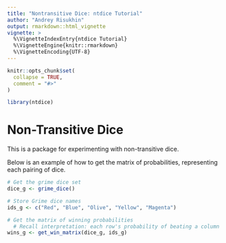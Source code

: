 ```yaml
---
title: "Nontransitive Dice: ntdice Tutorial"
author: "Andrey Risukhin"
output: rmarkdown::html_vignette
vignette: >
  %\VignetteIndexEntry{ntdice Tutorial}
  %\VignetteEngine{knitr::rmarkdown}
  %\VignetteEncoding{UTF-8}
---
```


```r
knitr::opts_chunk$set(
  collapse = TRUE,
  comment = "#>"
)
```

```r
library(ntdice)
```

# Non-Transitive Dice

This is a package for experimenting with non-transitive dice.

Below is an example of how to get the matrix of probabilities, representing each pairing of dice.

```r
# Get the grime dice set
dice_g <- grime_dice()

# Store Grime dice names
ids_g <- c("Red", "Blue", "Olive", "Yellow", "Magenta")

# Get the matrix of winning probabilities
  # Recall interpretation: each row's probability of beating a column
wins_g <- get_win_matrix(dice_g, ids_g)
```
